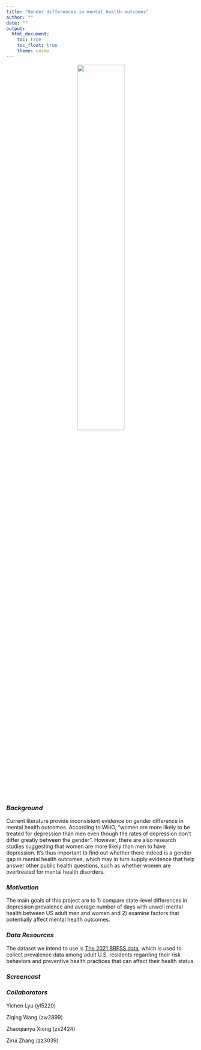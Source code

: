 ```yaml
---
title: "Gender differences in mental health outcomes"
author: ""
date: ""
output: 
  html_document:
    toc: true
    toc_float: true
    theme: cosmo
---
```

<center>
<img src="images/depression.png" style="width:50%">
</center>
 
### *Background*
Current literature provide inconsistent evidence on gender difference in mental health outcomes. According to WHO, “women are more likely to be treated for depression than men even though the rates of depression don’t differ greatly between the gender”. However, there are also research studies suggesting that women are more likely than men to have depression. It’s thus important to find out whether there indeed is a gender gap in mental health outcomes, which may in turn supply evidence that help answer other public health questions, such as whether women are overtreated for mental health disorders. 

### *Motivation*
The main goals of this project are to 1) compare state-level differences in depression prevalence and average number of days with unwell mental health between US adult men and women and 2) examine factors that potentially affect mental health outcomes. 

### *Data Resources*
The dataset we intend to use is [The 2021 BRFSS data](https://www.cdc.gov/brfss/annual_data/annual_2021.html), which is used to collect prevalence data among adult U.S. residents regarding their risk behaviors and preventive health practices that can affect their health status. 

### *Screencast*

### *Collaborators*
Yichen Lyu (yl5220)

Ziqing Wang (zw2899)

Zhaoqianyu Xiong (zx2424)

Zirui Zhang (zz3039)